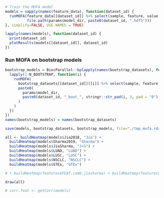 ```r
# Train the MOFA model
models = sapply(names(feature_data), function(dataset_id) {
  runMOFA(feature_data[[dataset_id]] %>% select(sample, feature, value, group, view),
          file.path(params$model_dir, paste0(dataset_id, ".hdf5")))
}, simplify=FALSE, USE.NAMES = TRUE)
```

```r
lapply(names(models), function(dataset_id) {
  print(dataset_id)
  plotResults(models[[dataset_id]], dataset_id)
})
```

### Run MOFA on bootstrap models

```r
bootstrap_models = BiocParallel::bplapply(names(bootstrap_datasets), function(dataset_id) {
  lapply(1:N_BOOTSTRAP, function(i) {
    runMOFA(
      bootstrap_datasets[[dataset_id]][[i]] %>% select(sample, feature, value, group, view) ,
      paste0(
        params$model_dir,
        paste0(dataset_id, "_boot_", stringr::str_pad(i, 3, pad = "0"), ".hdf5")
      )
    )
  })
})
names(bootstrap_models) = names(bootstrap_datasets)

save(models, bootstrap_datasets, bootstrap_models, file="./tmp_mofa.rda")
```



```r
all <- buildHeatmap(models$Jia2018, "Jia") + 
  buildHeatmap(models$Sharma2019, "Sharma") + 
  buildHeatmap(models$JiaSharma, "J+S") +
  buildHeatmap(models$LUAD, "LUAD") +
  buildHeatmap(models$LUSC, "LUSC") +
  buildHeatmap(models$NSCLC, "NSCLC") +
  buildHeatmap(models$GTEx, "GTEx")

# + buildHeatmap(features$FEAT.comb.jiasharma) + buildHeatmap(features$FEAT.luad)+buildHeatmap(features$FEAT.lusc) + buildHeatmap(features$FEAT.nsclc) + buildHeatmap(features$FEAT.crc)+buildHeatmap(features$FEAT.skcm) + buildHeatmap(features$FEAT.pbmc) + plotHMs_bootstrap(jiasharma,"J+S") + plotHMs_bootstrap(nsclc,"NSCLC") 

draw(all)

```


```r

# corr.feat <- getCorr(models)

 
```



